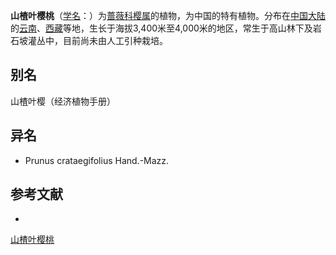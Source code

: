 {{Speciesbox
| name = 山楂叶樱桃
| status = 
| status_system = 
| image =
| genus = Cerasus
| species = crataegifolius
| authority = (Hand.-Mazz.) Yü et Li
}}

'''山楂叶樱桃'''（[[学名|学名]]：{{lang|la|''Cerasus crataegifolius''}}）为[[蔷薇科|蔷薇科]][[樱属|樱属]]的植物，为中国的特有植物。分布在[[中国大陆|中国大陆]]的[[云南|云南]]、[[西藏|西藏]]等地，生长于海拔3,400米至4,000米的地区，常生于高山林下及岩石坡灌丛中，目前尚未由人工引种栽培。

== 别名 ==
山楂叶樱（经济植物手册）

== 异名 ==
* Prunus crataegifolius Hand.-Mazz.

== 参考文献 ==
<div class="references-small">
* {{cite web| url =http://www.bioinfo.cn/db05/KmzwSpecies.php?action=view&id=18591| title =山楂叶樱桃| work =《中国高等植物数据库全库》| publisher =中国科学院微生物研究所| author =昆明植物研究所| accessdate =2009-02-25| deadurl =yes| archiveurl =https://web.archive.org/web/20160305020156/http://www.bioinfo.cn/db05/KmzwSpecies.php?action=view&id=18591| archivedate =2016-03-05}}
</div>
{{Taxonbar|from=Q11045960}}

[[Category:樱|山楂叶樱桃]]


{{植物小作品}}